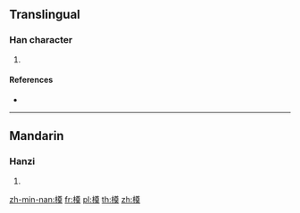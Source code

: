 ==Translingual==

===Han character===
{{Han char|rn=75|rad=木|as=12|sn=16|four=|canj=DTWK|ids=⿰木奠}}

# {{defn|Han|sort=木12}}

====References====
* {{Han ref|kx=0552.110|dkj=15507|dj=0941.030|hdz=21294.010|uh=6A42|ud=27202}}

----

==Mandarin==

===Hanzi===
{{cmn-hanzi|pin=[[diàn]] ([[dian4]]), [[mú]] ([[mu2]])|wg=tien<sup>4</sup>, mu<sup>2</sup>}}

# {{defn|lang=cmn|sort=木12}}

[[zh-min-nan:橂]]
[[fr:橂]]
[[pl:橂]]
[[th:橂]]
[[zh:橂]]